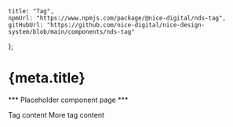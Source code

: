 
	title: "Tag",
	npmUrl: "https://www.npmjs.com/package/@nice-digital/nds-tag",
	gitHubUrl: "https://github.com/nice-digital/nice-design-system/blob/main/components/nds-tag"
};

# {meta.title}

*** Placeholder component page ***

<Tag success>Tag content</Tag>
<Tag info flush>More tag content</Tag>

